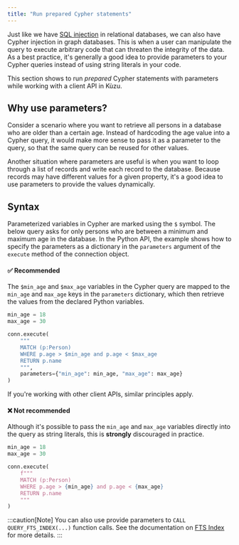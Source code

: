 ```yaml
---
title: "Run prepared Cypher statements"
---
```


Just like we have [SQL injection](https://en.wikipedia.org/wiki/SQL_injection) in relational databases,
we can also have Cypher injection in graph databases. This is when a user can manipulate the query
to execute arbitrary code that can threaten the integrity of the data. As a best practice, it's
generally a good idea to provide parameters to your Cypher queries instead of using string literals in your code.

This section shows to run *prepared* Cypher statements with parameters while working with a client
API in Kùzu.

## Why use parameters?

Consider a scenario where you want to retrieve all persons in a database who are older than a certain age.
Instead of hardcoding the age value into a Cypher query, it would make more sense to pass it as a parameter
to the query, so that the same query can be reused for other values.

Another situation where parameters are useful is when you want to loop through a list of records and
write each record to the database. Because records may have different values for a given property, it's
a good idea to use parameters to provide the values dynamically.

## Syntax

Parameterized variables in Cypher are marked using the `$` symbol. The below query asks for only
persons who are between a minimum and maximum age in the database. In the Python API, the example shows
how to specify the parameters as a dictionary in the `parameters` argument of the `execute` method
of the connection object.

#### ✅ Recommended

The `$min_age` and `$max_age` variables in the Cypher query are mapped to the `min_age` and `max_age`
keys in the `parameters` dictionary, which then retrieve the values from the declared Python variables.

```py
min_age = 18
max_age = 30

conn.execute(
    """
    MATCH (p:Person)
    WHERE p.age > $min_age and p.age < $max_age
    RETURN p.name
    """,
    parameters={"min_age": min_age, "max_age": max_age}
)
```

If you're working with other client APIs, similar principles apply.

#### ❌ Not recommended

Although it's possible to pass the `min_age` and `max_age` variables directly into the query as
string literals, this is **strongly** discouraged in practice.

```py
min_age = 18
max_age = 30

conn.execute(
    f"""
    MATCH (p:Person)
    WHERE p.age > {min_age} and p.age < {max_age}
    RETURN p.name
    """
)
```
:::caution[Note]
You can also use provide parameters to `CALL QUERY_FTS_INDEX(...)` function calls.
See the documentation on [FTS Index](/extensions/full-text-search#prepared-statement) for more details.
:::


